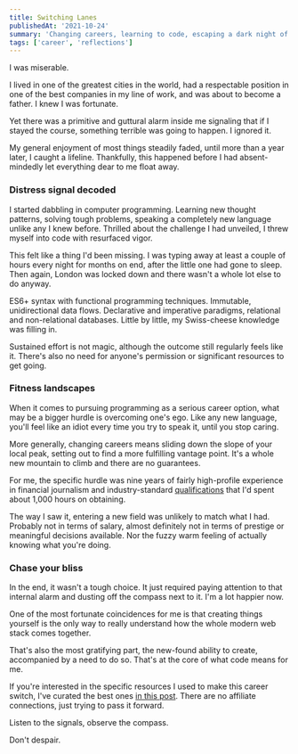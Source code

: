 ```yaml
---
title: Switching Lanes
publishedAt: '2021-10-24'
summary: 'Changing careers, learning to code, escaping a dark night of the soul.'
tags: ['career', 'reflections']
---
```


I was miserable.

I lived in one of the greatest cities in the world, had a respectable position in one of the best companies in my line of work, and was about to become a father. I knew I was fortunate.

Yet there was a primitive and guttural alarm inside me signaling that if I stayed the course, something terrible was going to happen. I ignored it.

My general enjoyment of most things steadily faded, until more than a year later, I caught a lifeline. Thankfully, this happened before I had absent-mindedly let everything dear to me float away.

### Distress signal decoded

I started dabbling in computer programming. Learning new thought patterns, solving tough problems, speaking a completely new language unlike any I knew before. Thrilled about the challenge I had unveiled, I threw myself into code with resurfaced vigor.

This felt like a thing I'd been missing. I was typing away at least a couple of hours every night for months on end, after the little one had gone to sleep. Then again, London was locked down and there wasn't a whole lot else to do anyway.

ES6+ syntax with functional programming techniques. Immutable, unidirectional data flows. Declarative and imperative paradigms, relational and non-relational databases. Little by little, my Swiss-cheese knowledge was filling in.

Sustained effort is not magic, although the outcome still regularly feels like it. There's also no need for anyone's permission or significant resources to get going.

### Fitness landscapes

When it comes to pursuing programming as a serious career option, what may be a bigger hurdle is overcoming one's ego. Like any new language, you'll feel like an idiot every time you try to speak it, until you stop caring.

More generally, changing careers means sliding down the slope of your local peak, setting out to find a more fulfilling vantage point. It's a whole new mountain to climb and there are no guarantees.

For me, the specific hurdle was nine years of fairly high-profile experience in financial journalism and industry-standard [qualifications](https://www.cfainstitute.org/en/programs/cfa) that I'd spent about 1,000 hours on obtaining.

The way I saw it, entering a new field was unlikely to match what I had. Probably not in terms of salary, almost definitely not in terms of prestige or meaningful decisions available. Nor the fuzzy warm feeling of actually knowing what you're doing.

### Chase your bliss

In the end, it wasn't a tough choice. It just required paying attention to that internal alarm and dusting off the compass next to it. I'm a lot happier now.

One of the most fortunate coincidences for me is that creating things yourself is the only way to really understand how the whole modern web stack comes together.

That's also the most gratifying part, the new-found ability to create, accompanied by a need to do so. That's at the core of what code means for me.

If you're interested in the specific resources I used to make this career switch, I've curated the best ones [in this post](/blog/starter-pack). There are no affiliate connections, just trying to pass it forward.

Listen to the signals, observe the compass.

Don't despair.
